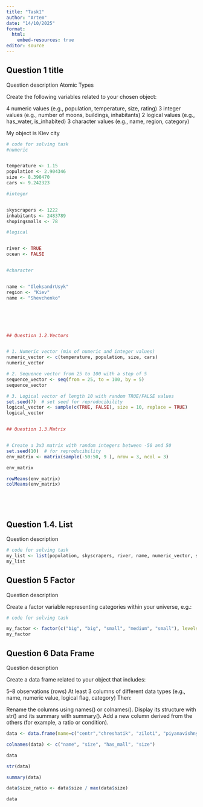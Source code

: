 ---
title: "Task1"
author: "Artem"
date: "14/10/2025"
format:
  html:
    embed-resources: true
editor: source
---

## Question 1 title

Question description Atomic Types

Create the following variables related to your chosen object:

4 numeric values (e.g., population, temperature, size, rating)
3 integer values (e.g., number of moons, buildings, inhabitants)
2 logical values (e.g., has_water, is_inhabited)
3 character values (e.g., name, region, category)

My object is Kiev city

```{r}
# code for solving task
#numeric


temperature <- 1.15
population <- 2.904346
size <- 8.398470
cars <- 9.242323

#integer


skyscrapers <- 1222
inhabitants <- 2483789
shopingsmalls <- 78

#logical


river <- TRUE
ocean <- FALSE


#character


name <- "OleksandrUsyk"
region <- "Kiev"
name <- "Shevchenko"






## Question 1.2.Vectors


# 1. Numeric vector (mix of numeric and integer values)
numeric_vector <- c(temperature, population, size, cars)
numeric_vector

# 2. Sequence vector from 25 to 100 with a step of 5
sequence_vector <- seq(from = 25, to = 100, by = 5)
sequence_vector

# 3. Logical vector of length 10 with random TRUE/FALSE values
set.seed(7)  # set seed for reproducibility
logical_vector <- sample(c(TRUE, FALSE), size = 10, replace = TRUE)
logical_vector


## Question 1.3.Matrix


# Create a 3x3 matrix with random integers between -50 and 50
set.seed(10)  # for reproducibility
env_matrix <- matrix(sample(-50:50, 9 ), nrow = 3, ncol = 3)

env_matrix

rowMeans(env_matrix)
colMeans(env_matrix)






```
## Question 1.4. List

Question description

```{r}
# code for solving task
my_list <- list(population, skyscrapers, river, name, numeric_vector, sequence_vector, logical_vector, env_matrix)
my_list
```
## Question 5 Factor

Question description

Create a factor variable representing categories within your universe, e.g.:

```{r}
# code for solving task

my_factor <- factor(c("big", "big", "small", "medium", "small"), levels = c("small", "medium", "big"))
my_factor
```
## Question 6 Data Frame

Question description

Create a data frame related to your object that includes:

5–8 observations (rows)
At least 3 columns of different data types
(e.g., name, numeric value, logical flag, category)
Then:

Rename the columns using names() or colnames().
Display its structure with str() and its summary with summary().
Add a new column derived from the others (for example, a ratio or condition).

```{r}
data <- data.frame(name=c("centr","chreshatik", "ziloti", "piyanavishnya", "maka_scena"), numeric = c(16.4, 14.6, 25.7, 25.1, 18.2), logical = c(T, F, F, T, T), category = c("big", "small", "medium", "medium", "small"))

colnames(data) <- c("name", "size", "has_mall", "size")

data

str(data)

summary(data)

data$size_ratio <- data$size / max(data$size)

data

```


